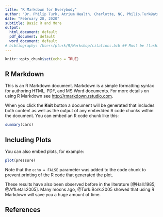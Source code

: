```yaml
---
title: "R Markdown for Everybody"
author: "Dr. Philip Turk, Atrium Health, Charlotte, NC, Philip.Turk@atriumhealth.org"
date: "February 28, 2020"
subtitle: Basic R and More
output:
  html_document: default
  pdf_document: default
  word_document: default
# bibliography: /Users/pturk/R/Workshop/citations.bib ## Must be flushleft when uncommented!
---
```


```r
knitr::opts_chunk$set(echo = TRUE)
```

## R Markdown

This is an R Markdown document. Markdown is a simple formatting syntax for authoring HTML, PDF, and MS Word documents. For more details on using R Markdown see <http://rmarkdown.rstudio.com>.

When you click the **Knit** button a document will be generated that includes both content as well as the output of any embedded R code chunks within the document. You can embed an R code chunk like this:

```r
summary(cars)
```

## Including Plots

You can also embed plots, for example:

```r
plot(pressure)
```

Note that the `echo = FALSE` parameter was added to the code chunk to prevent printing of the R code that generated the plot.  

These results have also been observed before in the literature [@Hall:1985; @Affl:etal:2005].  Many moons ago, @Turk:Bork:2005 showed that using R Markdown will save you a huge amount of time.

## References
